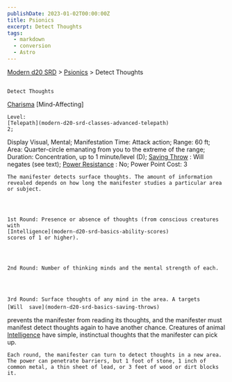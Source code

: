 ```yaml
---
publishDate: 2023-01-02T00:00:00Z
title: Psionics
excerpt: Detect Thoughts
tags:
  - markdown
  - conversion
  - Astro
---
```


[Modern d20 SRD](/#modernD20) >
[Psionics](modern-d20-srd-psionics-index) > Detect Thoughts

##

    Detect Thoughts

[Charisma](modern-d20-srd-basics-ability-scores)
[Mind-Affecting]

    Level:
    [Telepath](modern-d20-srd-classes-advanced-telepath)
    2;

Display Visual, Mental; Manifestation Time: Attack action; Range: 60 ft; Area:
Quarter-circle emanating from you to the extreme of the range; Duration: Concentration,
up to 1 minute/level (D);
[Saving Throw](modern-d20-srd-basics-saving-throws)
: Will negates (see text);
[Power Resistance](modern-d20-srd-special-abilities-power-resistance)
:
No; Power Point Cost: 3

    The manifester detects surface thoughts. The amount of information revealed depends on how long the manifester studies a particular area or subject.




    1st Round: Presence or absence of thoughts (from conscious creatures with
    [Intelligence](modern-d20-srd-basics-ability-scores)
    scores of 1 or higher).




    2nd Round: Number of thinking minds and the mental strength of each.




    3rd Round: Surface thoughts of any mind in the area. A targets
    [Will  save](modern-d20-srd-basics-saving-throws)
prevents the manifester from reading its thoughts, and the manifester
must manifest detect thoughts again to have another chance. Creatures of animal
[Intelligence](modern-d20-srd-basics-ability-scores)
have
simple, instinctual thoughts that the manifester can pick up.

    Each round, the manifester can turn to detect thoughts in a new area. The power can penetrate barriers, but 1 foot of stone, 1 inch of common metal, a thin sheet of lead, or 3 feet of wood or dirt blocks it.
